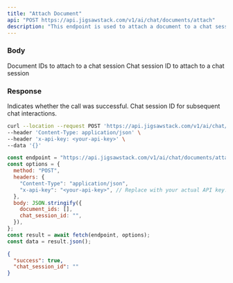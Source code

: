 ```yaml
---
title: "Attach Document"
api: "POST https://api.jigsawstack.com/v1/ai/chat/documents/attach"
description: "This endpoint is used to attach a document to a chat session."
---
```


### Body

<ParamField body="document_ids" type="array<string>">
  Document IDs to attach to a chat session
</ParamField>

<ParamField body="chat_session_id" type="string">
  Chat session ID to attach to a chat session
</ParamField>

<Snippet file="header.mdx" />

### Response

<ResponseField name="success" type="boolean">
  Indicates whether the call was successful.
</ResponseField>

<ResponseField name="chat_session_id" type="string">
  Chat session ID for subsequent chat interactions.
</ResponseField>

<RequestExample>

```bash cURL
curl --location --request POST 'https://api.jigsawstack.com/v1/ai/chat/documents/attach' \
--header 'Content-Type: application/json' \
--header 'x-api-key: <your-api-key>' \
--data '{}'
```

```javascript Node.js
const endpoint = "https://api.jigsawstack.com/v1/ai/chat/documents/attach";
const options = {
  method: "POST",
  headers: {
    "Content-Type": "application/json",
    "x-api-key": "<your-api-key>", // Replace with your actual API key.
  },
  body: JSON.stringify({
    document_ids: [],
    chat_session_id: "",
  }),
};
const result = await fetch(endpoint, options);
const data = result.json();
```

</RequestExample>

<ResponseExample>

```json Response
{
  "success": true,
  "chat_session_id": ""
}
```

</ResponseExample>
